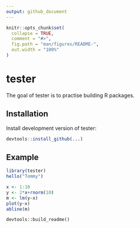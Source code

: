 ```yaml
---
output: github_document
---
```


<!-- README.md is generated from README.Rmd. Please edit that file -->

```r
knitr::opts_chunk$set(
  collapse = TRUE,
  comment = "#>",
  fig.path = "man/figures/README-",
  out.width = "100%"
)
```

# tester

<!-- badges: start -->
<!-- badges: end -->

The goal of tester is to practise building R packages.

## Installation

Install development version of tester:

``` r
devtools::install_github(...)
```

## Example

```r
library(tester)
hello("Tommy")
```

```r
x <- 1:10
y <- 2*x+rnorm(10)
m <- lm(y~x)
plot(y~x)
abline(m)
```

`devtools::build_readme()`



